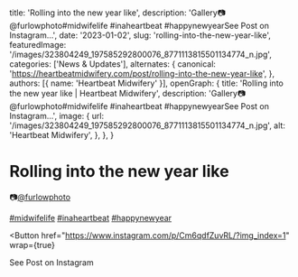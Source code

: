   title: 'Rolling into the new year like',
  description: 'Gallery📷@furlowphoto#midwifelife #inaheartbeat #happynewyearSee Post on Instagram...',
  date: '2023-01-02',
  slug: 'rolling-into-the-new-year-like',
  featuredImage: '/images/323804249_197585292800076_8771113815501134774_n.jpg',
  categories: ['News & Updates'],
  alternates: {
    canonical: 'https://heartbeatmidwifery.com/post/rolling-into-the-new-year-like',
  },
  authors: [{ name: 'Heartbeat Midwifery' }],
  openGraph: {
    title: 'Rolling into the new year like | Heartbeat Midwifery',
    description: 'Gallery📷@furlowphoto#midwifelife #inaheartbeat #happynewyearSee Post on Instagram...',
    image: {
      url: '/images/323804249_197585292800076_8771113815501134774_n.jpg',
      alt: 'Heartbeat Midwifery',
    },
  },
}


# Rolling into the new year like

<Gallery>
  <GalleryItem
    src="/images/323804249_197585292800076_8771113815501134774_n.jpg"
    size="large"
  />
  <GalleryItem
    src="/images/323512475_6713830338633049_4895775050917344630_n.jpg"
    size="large"
  />
</Gallery>

📷[@furlowphoto](https://www.instagram.com/furlowphoto/)

[#midwifelife](https://www.instagram.com/explore/tags/midwifelife/) [#inaheartbeat](https://www.instagram.com/explore/tags/inaheartbeat/) [#happynewyear](https://www.instagram.com/explore/tags/happynewyear/)

<Button
  href="https://www.instagram.com/p/Cm6qdfZuvRL/?img_index=1"
  wrap={true}
>
  See Post on Instagram
</Button>

